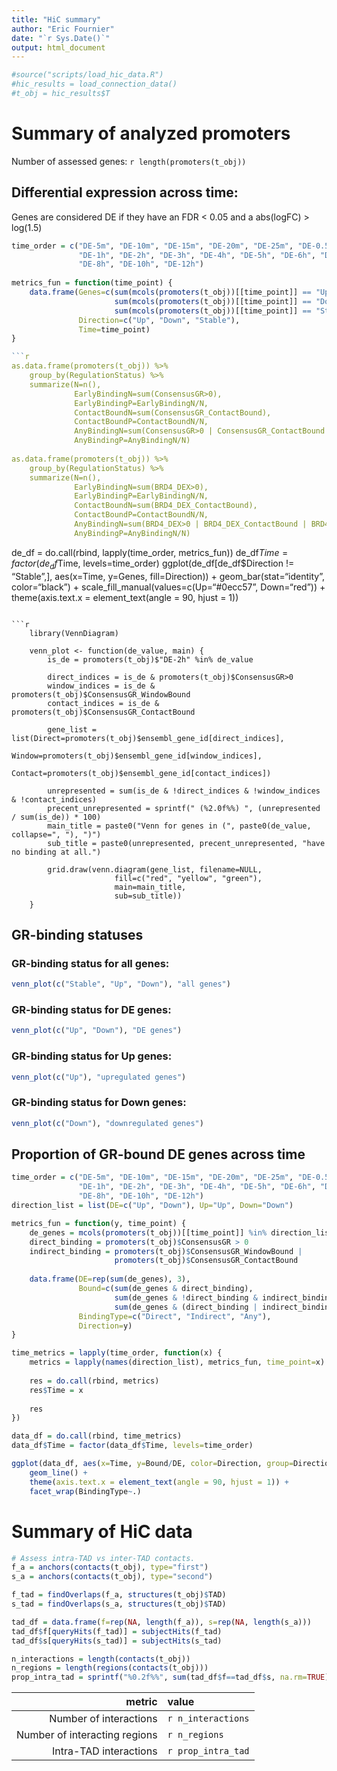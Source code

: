 ```yaml
---
title: "HiC summary"
author: "Eric Fournier"
date: "`r Sys.Date()`"
output: html_document
---
```


```r
#source("scripts/load_hic_data.R")
#hic_results = load_connection_data()
#t_obj = hic_results$T
```

# Summary of analyzed promoters

Number of assessed genes: `r length(promoters(t_obj))`

## Differential expression across time:
Genes are considered DE if they have an FDR < 0.05 and a abs(logFC) > log(1.5)
```r
time_order = c("DE-5m", "DE-10m", "DE-15m", "DE-20m", "DE-25m", "DE-0.5h", 
               "DE-1h", "DE-2h", "DE-3h", "DE-4h", "DE-5h", "DE-6h", "DE-7h",
               "DE-8h", "DE-10h", "DE-12h")
               
metrics_fun = function(time_point) {
    data.frame(Genes=c(sum(mcols(promoters(t_obj))[[time_point]] == "Up"),
                       sum(mcols(promoters(t_obj))[[time_point]] == "Down"),
                       sum(mcols(promoters(t_obj))[[time_point]] == "Stable")),
               Direction=c("Up", "Down", "Stable"),
               Time=time_point)
}

```r
as.data.frame(promoters(t_obj)) %>% 
    group_by(RegulationStatus) %>% 
    summarize(N=n(), 
              EarlyBindingN=sum(ConsensusGR>0), 
              EarlyBindingP=EarlyBindingN/N, 
              ContactBoundN=sum(ConsensusGR_ContactBound), 
              ContactBoundP=ContactBoundN/N,
              AnyBindingN=sum(ConsensusGR>0 | ConsensusGR_ContactBound | ConsensusGR_WindowBound),
              AnyBindingP=AnyBindingN/N)
              
as.data.frame(promoters(t_obj)) %>% 
    group_by(RegulationStatus) %>% 
    summarize(N=n(), 
              EarlyBindingN=sum(BRD4_DEX>0), 
              EarlyBindingP=EarlyBindingN/N, 
              ContactBoundN=sum(BRD4_DEX_ContactBound), 
              ContactBoundP=ContactBoundN/N,
              AnyBindingN=sum(BRD4_DEX>0 | BRD4_DEX_ContactBound | BRD4_DEX_WindowBound),
              AnyBindingP=AnyBindingN/N)              
```

de_df = do.call(rbind, lapply(time_order, metrics_fun))
de_df$Time = factor(de_df$Time, levels=time_order)
ggplot(de_df[de_df$Direction != "Stable",], aes(x=Time, y=Genes, fill=Direction)) +
    geom_bar(stat="identity", color="black") +
    scale_fill_manual(values=c(Up="#0ecc57", Down="red")) +
    theme(axis.text.x = element_text(angle = 90, hjust = 1))
```

```r
    library(VennDiagram)

    venn_plot <- function(de_value, main) {
        is_de = promoters(t_obj)$"DE-2h" %in% de_value
        
        direct_indices = is_de & promoters(t_obj)$ConsensusGR>0
        window_indices = is_de & promoters(t_obj)$ConsensusGR_WindowBound
        contact_indices = is_de & promoters(t_obj)$ConsensusGR_ContactBound
        
        gene_list = list(Direct=promoters(t_obj)$ensembl_gene_id[direct_indices],
                         Window=promoters(t_obj)$ensembl_gene_id[window_indices],
                         Contact=promoters(t_obj)$ensembl_gene_id[contact_indices])
        
        unrepresented = sum(is_de & !direct_indices & !window_indices & !contact_indices)
        precent_unrepresented = sprintf(" (%2.0f%%) ", (unrepresented / sum(is_de)) * 100)
        main_title = paste0("Venn for genes in (", paste0(de_value, collapse=", "), ")")
        sub_title = paste0(unrepresented, precent_unrepresented, "have no binding at all.")
        
        grid.draw(venn.diagram(gene_list, filename=NULL,
                       fill=c("red", "yellow", "green"),
                       main=main_title,
                       sub=sub_title))    
    }
```

## GR-binding statuses
### GR-binding status for all genes:
```r
venn_plot(c("Stable", "Up", "Down"), "all genes")
```

### GR-binding status for DE genes:
```r
venn_plot(c("Up", "Down"), "DE genes")
```

### GR-binding status for Up genes:
```r
venn_plot(c("Up"), "upregulated genes")
```

### GR-binding status for Down genes:
```r
venn_plot(c("Down"), "downregulated genes")
```

## Proportion of GR-bound DE genes across time
```r
time_order = c("DE-5m", "DE-10m", "DE-15m", "DE-20m", "DE-25m", "DE-0.5h", 
               "DE-1h", "DE-2h", "DE-3h", "DE-4h", "DE-5h", "DE-6h", "DE-7h",
               "DE-8h", "DE-10h", "DE-12h")
direction_list = list(DE=c("Up", "Down"), Up="Up", Down="Down")

metrics_fun = function(y, time_point) {
    de_genes = mcols(promoters(t_obj))[[time_point]] %in% direction_list[[y]]
    direct_binding = promoters(t_obj)$ConsensusGR > 0
    indirect_binding = promoters(t_obj)$ConsensusGR_WindowBound |
                       promoters(t_obj)$ConsensusGR_ContactBound 
    
    data.frame(DE=rep(sum(de_genes), 3),
               Bound=c(sum(de_genes & direct_binding),
                       sum(de_genes & !direct_binding & indirect_binding),
                       sum(de_genes & (direct_binding | indirect_binding))),
               BindingType=c("Direct", "Indirect", "Any"),
               Direction=y)
}

time_metrics = lapply(time_order, function(x) {
    metrics = lapply(names(direction_list), metrics_fun, time_point=x)
               
    res = do.call(rbind, metrics)
    res$Time = x
    
    res
})

data_df = do.call(rbind, time_metrics)
data_df$Time = factor(data_df$Time, levels=time_order)

ggplot(data_df, aes(x=Time, y=Bound/DE, color=Direction, group=Direction)) +
    geom_line() +
    theme(axis.text.x = element_text(angle = 90, hjust = 1)) +
    facet_wrap(BindingType~.)
```

# Summary of HiC data

```r
# Assess intra-TAD vs inter-TAD contacts.
f_a = anchors(contacts(t_obj), type="first")
s_a = anchors(contacts(t_obj), type="second")

f_tad = findOverlaps(f_a, structures(t_obj)$TAD)
s_tad = findOverlaps(s_a, structures(t_obj)$TAD)

tad_df = data.frame(f=rep(NA, length(f_a)), s=rep(NA, length(s_a)))
tad_df$f[queryHits(f_tad)] = subjectHits(f_tad)
tad_df$s[queryHits(s_tad)] = subjectHits(s_tad)

n_interactions = length(contacts(t_obj))
n_regions = length(regions(contacts(t_obj)))
prop_intra_tad = sprintf("%0.2f%%", sum(tad_df$f==tad_df$s, na.rm=TRUE) / nrow(tad_df))
```

| metric | value |
|---:|:-----|
| Number of interactions | `r n_interactions` |
| Number of interacting regions | `r n_regions` |
| Intra-TAD interactions | `r prop_intra_tad` |
